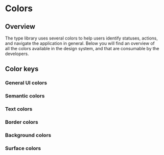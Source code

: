 
<Meta title="Foundations/Colors" />

# Colors

## Overview

The type library uses several colors to help users identify statuses, actions, and navigate the application in general.
Below you will find an overview of all the colors available in the design system, and that are consumable by the developers.

<GlobalStyle />

## Color keys

### General UI colors

<ColorPalette>
  <ColorItem title="Primary" subtitle="Primary colors of the UI" colors={THEME.COLOR.PRIMARY} />
  <ColorItem title="Secondary" subtitle="Secondary colors of the UI" colors={THEME.COLOR.SECONDARY} />
</ColorPalette>

### Semantic colors

<ColorPalette>
  <ColorItem title="Info" subtitle="For semantically neutral actions" colors={THEME.COLOR.SEMANTIC.INFO} />
  <ColorItem title="Positive" subtitle="For semantically positive actions" colors={THEME.COLOR.SEMANTIC.POSITIVE} />
  <ColorItem title="Negative" subtitle="For semantically negative actions" colors={THEME.COLOR.SEMANTIC.NEGATIVE} />
  <ColorItem title="Alert" subtitle="For actions where caution is needed" colors={THEME.COLOR.SEMANTIC.ALERT} />
</ColorPalette>

### Text colors

<ColorPalette>
  <ColorItem title="Primary" subtitle="Primary text colors" colors={THEME.COLOR.TEXT.PRIMARY} />
  <ColorItem title="Secondary" subtitle="Secondary text colors" colors={THEME.COLOR.TEXT.SECONDARY} />
</ColorPalette>

### Border colors

<ColorPalette>
  <ColorItem title="Primary" subtitle="Primary border colors" colors={THEME.COLOR.BORDER.PRIMARY} />
</ColorPalette>

### Background colors

<ColorPalette>
  <ColorItem title="Primary" subtitle="Primary background colors" colors={THEME.COLOR.BACKGROUND.PRIMARY} />
</ColorPalette>

### Surface colors

<ColorPalette>
  <ColorItem title="Primary" subtitle="Primary surface colors" colors={THEME.COLOR.SURFACE.PRIMARY} />
</ColorPalette>
